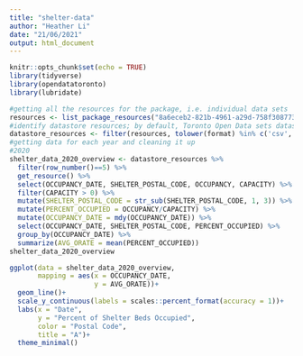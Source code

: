 ```yaml
---
title: "shelter-data"
author: "Heather Li"
date: "21/06/2021"
output: html_document
---
```


```r
knitr::opts_chunk$set(echo = TRUE)
library(tidyverse)
library(opendatatoronto)
library(lubridate)
```


```r
#getting all the resources for the package, i.e. individual data sets
resources <- list_package_resources("8a6eceb2-821b-4961-a29d-758f3087732d")
#identify datastore resources; by default, Toronto Open Data sets datastore resource format to CSV for non-geospatial and GeoJSON for geospatial resources
datastore_resources <- filter(resources, tolower(format) %in% c('csv', 'geojson'))
#getting data for each year and cleaning it up
#2020
shelter_data_2020_overview <- datastore_resources %>% 
  filter(row_number()==5) %>% 
  get_resource() %>% 
  select(OCCUPANCY_DATE, SHELTER_POSTAL_CODE, OCCUPANCY, CAPACITY) %>% 
  filter(CAPACITY > 0) %>% 
  mutate(SHELTER_POSTAL_CODE = str_sub(SHELTER_POSTAL_CODE, 1, 3)) %>% 
  mutate(PERCENT_OCCUPIED = OCCUPANCY/CAPACITY) %>% 
  mutate(OCCUPANCY_DATE = mdy(OCCUPANCY_DATE)) %>%
  select(OCCUPANCY_DATE, SHELTER_POSTAL_CODE, PERCENT_OCCUPIED) %>% 
  group_by(OCCUPANCY_DATE) %>% 
  summarize(AVG_ORATE = mean(PERCENT_OCCUPIED))
shelter_data_2020_overview
```

```r
ggplot(data = shelter_data_2020_overview,
       mapping = aes(x = OCCUPANCY_DATE,
                     y = AVG_ORATE))+
  geom_line()+
  scale_y_continuous(labels = scales::percent_format(accuracy = 1))+
  labs(x = "Date",
       y = "Percent of Shelter Beds Occupied",
       color = "Postal Code",
       title = "A")+
  theme_minimal()

```

